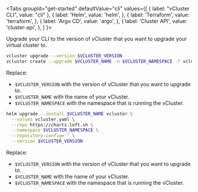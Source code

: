 

<Tabs
  groupId="get-started"
  defaultValue="cli"
  values={[
	{ label: "vCluster CLI", value: "cli" },
    { label: 'Helm', value: 'helm', },
    { label: 'Terraform', value: 'terraform', },
    { label: 'Argo CD', value: 'argo', },
    { label: 'Cluster API', value: 'cluster-api', },
  ]
}>
<TabItem value="cli">

Upgrade your CLI to the version of vCluster that you want to upgrade your virtual cluster to.

```bash
vcluster upgrade --version $VCLUSTER_VERSION
vcluster create --upgrade $VCLUSTER_NAME -n $VCLUSTER_NAMESPACE -f vcluster.yaml
```

Replace:

- `$VCLUSTER_VERSION` with the version of vCluster that you want to upgrade to.
- `$VCLUSTER_NAME` with the name of your vCluster.
- `$VCLUSTER_NAMESPACE` with the namespace that is running the vCluster.

</TabItem>
<TabItem value="helm">

```bash
helm upgrade --install $VCLUSTER_NAME vcluster \
  --values vcluster.yaml \
  --repo https://charts.loft.sh \
  --namespace $VCLUSTER_NAMESPACE \
  --repository-config='' \
  --version $VCLUSTER_VERSION
```

Replace:

- `$VCLUSTER_VERSION` with the version of vCluster that you want to upgrade to.
- `$VCLUSTER_NAME` with the name of your vCluster.
- `$VCLUSTER_NAMESPACE` with the namespace that is running the vCluster.

</TabItem>
<TabItem value="terraform">

<Flow>
  <!--<Step>

    Update the `main.tf` file.

      <CodeBlock language="hcl">{TerraformDeploy}</CodeBlock>

    Replace:
    - `$RESOURCE_NAME` with the name of the local resource that you deployed. 
    - `$VCLUSTER_NAME` with the name of your vCluster.
    - `$VCLUSTER_NAMESPACE` with the namespace that is running the vCluster.
    - `$VCLUSTER_VERSION` with the version of vCluster that you want to upgrade to.

  </Step>-->
  <Step>

    Generate a new plan.

      ```bash
      terraform plan
      ```

    Verify that the provider can access your cluster and that the proposed changes are correct.

  </Step>
  <Step>
    Upgrade your vCluster.

    ```bash
    terraform apply
    ```
  </Step>
</Flow>

</TabItem>
<TabItem value="argo">

<Flow>
  <Step>
    Update ArgoCD `Application` file to update the version that you want to upgrade to.

    ```yaml
    apiVersion: argoproj.io/v1alpha1
    kind: Application
    metadata:
      name: $VCLUSTER_NAME
      namespace: argocd
    spec:
      project: default
      source:
        chart: vcluster
        repoURL: https://charts.loft.sh
        targetRevision: $VCLUSTER_VERSION
        helm:
          releaseName: $VCLUSTER_NAME
          valueFiles:
            - vcluster.yaml
      destination:
        server: https://kubernetes.default.svc
        namespace: $VCLUSTER_NAMESPACE
    ```

    Replace:

    - `$VCLUSTER_NAME` with the name of your vCluster.
    - `$VCLUSTER_VERSION` with the version of vCluster that you want to upgrade to.
    - `$VCLUSTER_NAMESPACE` with the namespace that is running the vCluster.

  </Step>
  
  <Step>

    Commit and push this updated file to your configured ArgoCD repository.
    <p></p>
    (Optional) Commit and push an updated `vcluster.yaml` file to your configured ArgoCD repository.
      
  </Step>
  <Step>

    Synchronize your ArgoCD repository with your configured cluster.
    
  </Step>
</Flow>



</TabItem>
<TabItem value="cluster-api">

Apply Cluster API changes by regenerating the cluster custom resource using `clusterctl`.

```bash
export CLUSTER_NAME=VCLUSTER_NAME
export CLUSTER_NAMESPACE=VCLUSTER_NAMESPACE
export KUBERNETES_VERSION=1.30.2
export HELM_VALUES=$(cat vcluster.yaml)
export CHART_VERSION=VCLUSTER_VERSION

clusterctl generate cluster ${CLUSTER_NAME} \
    --infrastructure vcluster \
    --kubernetes-version ${KUBERNETES_VERSION} \
    --target-namespace ${CLUSTER_NAMESPACE} | kubectl apply -f -
```

Replace:

- `VCLUSTER_VERSION` with the version of vCluster that you want to upgrade to.
- `VCLUSTER_NAME` with the name of your vCluster.
- `VCLUSTER_NAMESPACE` with the namespace that is running the vCluster.

After the changes have been applied, wait for the vCluster custom resource to report a ready status:

```bash
kubectl wait --for=condition=ready vcluster -n $CLUSTER_NAMESPACE $CLUSTER_NAME --timeout=300s
```

</TabItem>
</Tabs>
